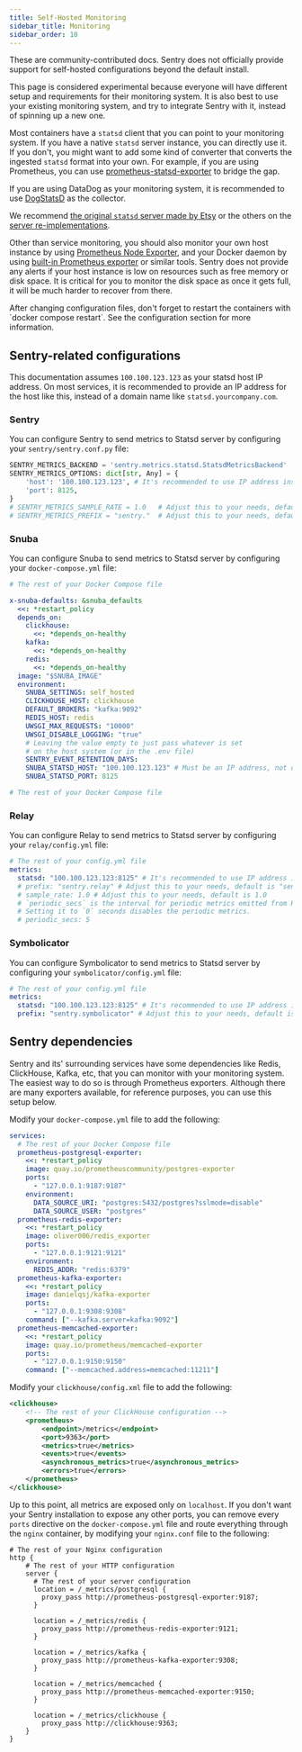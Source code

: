 ```yaml
---
title: Self-Hosted Monitoring
sidebar_title: Monitoring
sidebar_order: 10
---
```


<Alert title="Important" level="warning">
    These are community-contributed docs. Sentry does not officially provide support for self-hosted configurations beyond the default install.
</Alert>

This page is considered experimental because everyone will have different setup and requirements for their monitoring system. It is also best to use your existing monitoring system, and try to integrate Sentry with it, instead of spinning up a new one.

Most containers have a `statsd` client that you can point to your monitoring system. If you have a native `statsd` server instance, you can directly use it. If you don't, you might want to add some kind of converter that converts the ingested `statsd` format into your own. For example, if you are using Prometheus, you can use [prometheus-statsd-exporter](https://github.com/prometheus/statsd_exporter) to bridge the gap.

If you are using DataDog as your monitoring system, it is recommended to use [DogStatsD](https://docs.datadoghq.com/developers/dogstatsd/?tab=hostagent) as the collector.

We recommend [the original `statsd` server made by Etsy](https://github.com/statsd/statsd) or the others on the [server re-implementations](https://github.com/statsd/statsd/blob/master/docs/server_implementations.md).

Other than service monitoring, you should also monitor your own host instance by using [Prometheus Node Exporter](https://github.com/prometheus/node_exporter), and your Docker daemon by using [built-in Prometheus exporter](https://docs.docker.com/engine/daemon/prometheus/) or similar tools. Sentry does not provide any alerts if your host instance is low on resources such as free memory or disk space. It is critical for you to monitor the disk space as once it gets full, it will be much harder to recover from there.

<Alert title="Note">
    After changing configuration files, don't forget to restart the containers with `docker compose restart`. See the <Link to="/self-hosted/#configuration">configuration section</Link> for more information.
</Alert>

## Sentry-related configurations

This documentation assumes `100.100.123.123` as your statsd host IP address. On most services, it is recommended to provide an IP address for the host like this, instead of a domain name like `statsd.yourcompany.com`.

### Sentry

You can configure Sentry to send metrics to Statsd server by configuring your `sentry/sentry.conf.py` file:

```python
SENTRY_METRICS_BACKEND = 'sentry.metrics.statsd.StatsdMetricsBackend'
SENTRY_METRICS_OPTIONS: dict[str, Any] = {
    'host': '100.100.123.123', # It's recommended to use IP address instead of domain name
    'port': 8125,
}
# SENTRY_METRICS_SAMPLE_RATE = 1.0   # Adjust this to your needs, default is 1.0
# SENTRY_METRICS_PREFIX = "sentry."  # Adjust this to your needs, default is "sentry."
```

### Snuba

You can configure Snuba to send metrics to Statsd server by configuring your `docker-compose.yml` file:

```yaml
# The rest of your Docker Compose file

x-snuba-defaults: &snuba_defaults
  <<: *restart_policy
  depends_on:
    clickhouse:
      <<: *depends_on-healthy
    kafka:
      <<: *depends_on-healthy
    redis:
      <<: *depends_on-healthy
  image: "$SNUBA_IMAGE"
  environment:
    SNUBA_SETTINGS: self_hosted
    CLICKHOUSE_HOST: clickhouse
    DEFAULT_BROKERS: "kafka:9092"
    REDIS_HOST: redis
    UWSGI_MAX_REQUESTS: "10000"
    UWSGI_DISABLE_LOGGING: "true"
    # Leaving the value empty to just pass whatever is set
    # on the host system (or in the .env file)
    SENTRY_EVENT_RETENTION_DAYS:
    SNUBA_STATSD_HOST: "100.100.123.123" # Must be an IP address, not domain name
    SNUBA_STATSD_PORT: 8125

# The rest of your Docker Compose file
```

### Relay

You can configure Relay to send metrics to Statsd server by configuring your `relay/config.yml` file:

```yaml
# The rest of your config.yml file
metrics:
  statsd: "100.100.123.123:8125" # It's recommended to use IP address instead of domain name
  # prefix: "sentry.relay" # Adjust this to your needs, default is "sentry.relay"
  # sample_rate: 1.0 # Adjust this to your needs, default is 1.0
  # `periodic_secs` is the interval for periodic metrics emitted from Relay.
  # Setting it to `0` seconds disables the periodic metrics.
  # periodic_secs: 5
```

### Symbolicator

You can configure Symbolicator to send metrics to Statsd server by configuring your `symbolicator/config.yml` file:

```yaml
# The rest of your config.yml file
metrics:
  statsd: "100.100.123.123:8125" # It's recommended to use IP address instead of domain name
  prefix: "sentry.symbolicator" # Adjust this to your needs, default is "symbolicator"
```

## Sentry dependencies

Sentry and its' surrounding services have some dependencies like Redis, ClickHouse, Kafka, etc, that you can monitor with your monitoring system. The easiest way to do so is through Prometheus exporters. Although there are many exporters available, for reference purposes, you can use this setup below.

Modify your `docker-compose.yml` file to add the following:

```yaml
services:
  # The rest of your Docker Compose file
  prometheus-postgresql-exporter:
    <<: *restart_policy
    image: quay.io/prometheuscommunity/postgres-exporter
    ports:
      - "127.0.0.1:9187:9187"
    environment:
      DATA_SOURCE_URI: "postgres:5432/postgres?sslmode=disable"
      DATA_SOURCE_USER: "postgres"
  prometheus-redis-exporter:
    <<: *restart_policy
    image: oliver006/redis_exporter
    ports:
      - "127.0.0.1:9121:9121"
    environment:
      REDIS_ADDR: "redis:6379"
  prometheus-kafka-exporter:
    <<: *restart_policy
    image: danielqsj/kafka-exporter
    ports:
      - "127.0.0.1:9308:9308"
    command: ["--kafka.server=kafka:9092"]
  prometheus-memcached-exporter:
    <<: *restart_policy
    image: quay.io/prometheus/memcached-exporter
    ports:
      - "127.0.0.1:9150:9150"
    command: ["--memcached.address=memcached:11211"]
```

Modify your `clickhouse/config.xml` file to add the following:

```xml
<clickhouse>
    <!-- The rest of your ClickHouse configuration -->
    <prometheus>
        <endpoint>/metrics</endpoint>
        <port>9363</port>
        <metrics>true</metrics>
        <events>true</events>
        <asynchronous_metrics>true</asynchronous_metrics>
        <errors>true</errors>
    </prometheus>
</clickhouse>
```

Up to this point, all metrics are exposed only on `localhost`. If you don't want your Sentry installation to expose any other ports, you can remove every `ports` directive on the `docker-compose.yml` file and route everything through the `nginx` container, by modifying your `nginx.conf` file to the following:

```nginx
# The rest of your Nginx configuration
http {
    # The rest of your HTTP configuration
    server {
      # The rest of your server configuration
      location = /_metrics/postgresql {
        proxy_pass http://prometheus-postgresql-exporter:9187;
      }

      location = /_metrics/redis {
        proxy_pass http://prometheus-redis-exporter:9121;
      }

      location = /_metrics/kafka {
        proxy_pass http://prometheus-kafka-exporter:9308;
      }

      location = /_metrics/memcached {
        proxy_pass http://prometheus-memcached-exporter:9150;
      }

      location = /_metrics/clickhouse {
        proxy_pass http://clickhouse:9363;
    }
}
```
